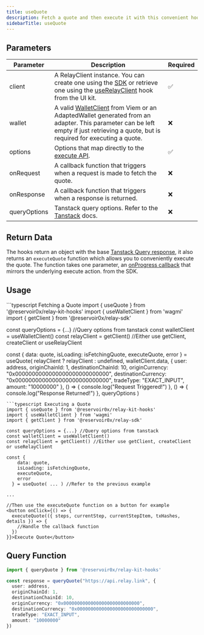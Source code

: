 ```yaml
---
title: useQuote
description: Fetch a quote and then execute it with this convenient hook
sidebarTitle: useQuote
---
```


## Parameters

| Parameter    | Description                                                                                                                                    | Required |
|--------------|------------------------------------------------------------------------------------------------------------------------------------------------|----------|
| client       | A RelayClient instance. You can create one using the [SDK](http://localhost:3000/references/sdk/createClient) or retrieve one using the [useRelayClient](/) hook from the UI kit. | ✅       |
| wallet       | A valid [WalletClient](https://viem.sh/docs/clients/wallet.html) from Viem or an AdaptedWallet generated from an adapter. This parameter can be left empty if just retrieving a quote, but is required for executing a quote. | ❌       |
| options      | Options that map directly to the [execute API](/references/api/execute-swap).                                                                                                  | ✅       |
| onRequest    | A callback function that triggers when a request is made to fetch the quote.                                                                   | ❌       |
| onResponse   | A callback function that triggers when a response is returned.                                                                                 | ❌       |
| queryOptions | Tanstack query options. Refer to the [Tanstack](https://tanstack.com/query/latest/docs/framework/react/guides/query-options) docs.              | ❌       |

## Return Data

The hooks return an object with the base [Tanstack Query response](https://tanstack.com/query/v5/docs/framework/react/reference/useQuery), it also returns an `executeQuote` function which allows you to conveniently execute the quote. The function takes one parameter, an [onProgress callback](/references/sdk/actions/execute) that mirrors the underlying execute action. from the SDK.

## Usage

<CodeGroup>
```typescript Fetching a Quote
import { useQuote } from '@reservoir0x/relay-kit-hooks'
import { useWalletClient } from 'wagmi'
import { getClient } from '@reservoir0x/relay-sdk'

const queryOptions = {...} //Query options from tanstack
const walletClient = useWalletClient()
const relayClient = getClient() //Either use getClient, createClient or useRelayClient

const {
    data: quote,
    isLoading: isFetchingQuote,
    executeQuote,
    error
  } = useQuote(
    relayClient ? relayClient : undefined,
    walletClient.data,
    {
      user: address,
      originChainId: 1,
      destinationChainId: 10,
      originCurrency: "0x0000000000000000000000000000",
      destinationCurrency: "0x0000000000000000000000000000",
      tradeType: "EXACT_INPUT",
      amount: "10000000"
    },
    () => {
      console.log("Request Triggered!")
    },
    () => {
      console.log("Response Returned!")
    },
    queryOptions
  )

```
```typescript Executing a Quote
import { useQuote } from '@reservoir0x/relay-kit-hooks'
import { useWalletClient } from 'wagmi'
import { getClient } from '@reservoir0x/relay-sdk'

const queryOptions = {...} //Query options from tanstack
const walletClient = useWalletClient()
const relayClient = getClient() //Either use getClient, createClient or useRelayClient

const {
    data: quote,
    isLoading: isFetchingQuote,
    executeQuote,
    error
  } = useQuote( ... ) //Refer to the previous example

...

//Then use the executeQuote function on a button for example
<button onClick={() => {
  executeQuote(({ steps, currentStep, currentStepItem, txHashes, details }) => {
    //Handle the callback function
  })
}}>Execute Quote</button>

```
</CodeGroup>

## Query Function

```typescript
import { queryQuote } from '@reservoir0x/relay-kit-hooks'

const response = queryQuote("https://api.relay.link", {
  user: address,
  originChainId: 1,
  destinationChainId: 10,
  originCurrency: "0x0000000000000000000000000000",
  destinationCurrency: "0x0000000000000000000000000000",
  tradeType: "EXACT_INPUT",
  amount: "10000000"
})
```